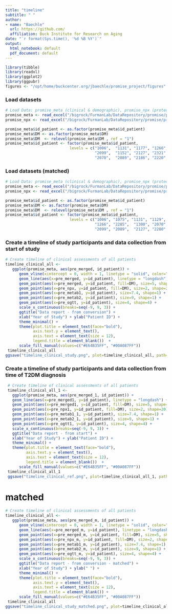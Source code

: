 ```yaml
---
title: "timeline"
subtitle: " "
author:
- name: "Baechle"
  url: https://github.com/
  affiliation: Buck Institute for Research on Aging
date: "`r format(Sys.time(), '%d %B %Y')`"
output:
  html_notebook: default
  pdf_document: default
---
```



```r
library(tibble)
library(readxl)
library(ggplot2)
library(ggpubr)
figures <- "/opt/home/buckcenter.org/jbaechle/promise_project/figures"
```


### Load datasets
```r
# Load Data: promise_meta (clinical & demographic), promise_npx (proteomics)
promise_meta <- read_excel("/bigrock/FurmanLab/DataRepository/promise/proteomics/promise_meta.xlsx")
promise_npx <- read_excel("/bigrock/FurmanLab/DataRepository/promise/proteomics/promise_npx.xlsx")

promise_meta$id_patient <- as.factor(promise_meta$id_patient)
promise_meta$DM <- as.factor(promise_meta$DM)
promise_meta$DM  <- relevel(promise_meta$DM , ref = "1")
promise_meta$id_patient <- factor(promise_meta$id_patient,
                            levels = c("1006",	"1131",	"1177", "1266",	"2265", "2042", "1300",	"1397",	
                                       "2099",	"1152", "2127",	"2321", "1075",	"1129",	"1150",	"1249",	
                                       "2070",	"2089",	"2186",	"2220",	"2249",	"2261",	"2280",	"2285"))
```

### Load datasets (matched)
```r
# Load Data: promise_meta (clinical & demographic), promise_npx (proteomics)
promise_meta <- read_excel("/bigrock/FurmanLab/DataRepository/promise/proteomics/promise_meta.xlsx")
promise_npx <- read_excel("/bigrock/FurmanLab/DataRepository/promise/proteomics/promise_npx.xlsx")

promise_meta$id_patient <- as.factor(promise_meta$id_patient)
promise_meta$DM <- as.factor(promise_meta$DM)
promise_meta$DM  <- relevel(promise_meta$DM , ref = "1")
promise_meta$id_patient <- factor(promise_meta$id_patient,
                            levels = c("1006", "1075", "1131", "1129", "1152",	"2220", "1177", "2186",	
                                       "1266", "2285",	"1300", "2070",	"1397", "2261",	"2042",	"1249",	
                                       "2099", "2089",	"2127",	"2280",	"2265",	"1150",	"2321",	"2249"))
```


### Create a timeline of study participants and data collection from start of study
```r
# Create timeline of clinical assessments of all patients
timeline_clinical_all <-
   ggplot(promise_meta, aes(pre_merged, id_patient)) + 
      geom_vline(xintercept = 0, width = 1, linetype = "solid", color="gray") +
      geom_line(aes(x=pre_merged, y=id_patient), linetype = "longdash") +
      geom_point(aes(x=pre_merged, y=id_patient, fill=DM), size=5, shape=21, stroke=1) +
      geom_point(aes(x=pre_npx, y=id_patient, fill=DM), size=2, shape=20) +
      geom_point(aes(x=pre_metab1, y=id_patient), size=7.4, shape=1) +
      geom_point(aes(x=pre_metab2, y=id_patient), size=9, shape=1) +
      geom_point(aes(x=pre_ogtt, y=id_patient), size=4, shape=4) +
      scale_x_continuous(breaks=seq(-9, 9, 3)) +
      ggtitle("Data report - from conversion") +
      xlab("Year of Study") + ylab("Patient ID") +
      theme_minimal() +
      theme(plot.title = element_text(face="bold"),
            axis.text.y = element_text(),
            axis.text = element_text(size = 12),
            legend.title = element_blank())  + 
      scale_fill_manual(values=c("#E64B35FF", "#00A087FF"))
 timeline_clinical_all
ggsave("timeline_clinical_study.png", plot=timeline_clinical_all, path=figures, height=10, width=5, units=c("in"), dpi=300)
```
### Create a timeline of study participants and data collection from time of T2DM diagnosis
```r
 # Create timeline of clinical assessments of all patients
 timeline_clinical_all_1 <-
   ggplot(promise_meta, aes(pre_merged_1, id_patient)) + 
   geom_line(aes(x=pre_merged1, y=id_patient), linetype = "longdash") +
   geom_point(aes(x=pre_merged1, y=id_patient, fill=DM), size=5, shape=21, stroke=1) +
   geom_point(aes(x=pre_npx1, y=id_patient, fill=DM), size=2, shape=20) +
   geom_point(aes(x=pre_metab1_1, y=id_patient), size=7.4, shape=1) +
   geom_point(aes(x=pre_metab2_1, y=id_patient), size=9, shape=1) +
   geom_point(aes(x=pre_ogtt1, y=id_patient), size=4, shape=4) +
   scale_x_continuous(breaks=seq(-9, 9, 3)) +
   ggtitle("Data report - from start") +
   xlab("Year of Study") + ylab("Patient ID") +
   theme_minimal() +
   theme(plot.title = element_text(face="bold"),
         axis.text.y = element_text(),
         axis.text = element_text(size = 12),
         legend.title = element_blank())  + 
      scale_fill_manual(values=c("#E64B35FF", "#00A087FF"))
 timeline_clinical_all_1
 ggsave("timeline_clinical_ref.png", plot=timeline_clinical_all_1, path = figures,height=10, width=4, units=c("in"), dpi=300)
```

# matched
```r
# Create timeline of clinical assessments of all patients
timeline_clinical_all <-
   ggplot(promise_meta, aes(pre_merged_m, id_patient)) + 
      geom_vline(xintercept = 0, width = 1, linetype = "solid", color="gray") +
      geom_line(aes(x=pre_merged_m, y=id_patient), linetype = "longdash") +
      geom_point(aes(x=pre_merged_m, y=id_patient, fill=DM), size=5, shape=21, stroke=1) +
      geom_point(aes(x=pre_npx_m, y=id_patient, fill=DM), size=2, shape=20) +
      geom_point(aes(x=pre_metab1_m, y=id_patient), size=7.4, shape=1) +
      geom_point(aes(x=pre_metab2_m, y=id_patient), size=9, shape=1) +
      geom_point(aes(x=pre_ogtt_m, y=id_patient), size=4, shape=4) +
      scale_x_continuous(breaks=seq(-9, 9, 3)) +
      ggtitle("Data report - from conversion - matched") +
      xlab("Year of Study") + ylab(" ") +
      theme_minimal() +
      theme(plot.title = element_text(face="bold"),
            axis.text.y = element_text(),
            axis.text = element_text(size = 12),
            legend.title = element_blank()) + 
      scale_fill_manual(values=c("#E64B35FF", "#00A087FF"))
 timeline_clinical_all
ggsave("timeline_clinical_study_matched.png", plot=timeline_clinical_all, path=figures, height=10, width=5, units=c("in"), dpi=300)
```

